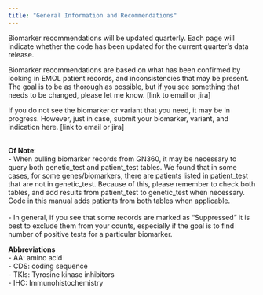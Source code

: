 ```yaml
---
title: "General Information and Recommendations"
---
```


Biomarker recommendations will be updated quarterly. Each page will indicate whether the code has been updated for the current quarter's data release.

Biomarker recommendations are based on what has been confirmed by looking in EMOL patient records, and inconsistencies that may be present. The goal is to be as thorough as possible, but if you see something that needs to be changed, please let me know. \[link to email or jira\]

If you do not see the biomarker or variant that you need, it may be in progress. However, just in case, submit your biomarker, variant, and indication here. \[link to email or jira\]<br><br>

**Of Note**: <br> - When pulling biomarker records from GN360, it may be necessary to query both genetic_test and patient_test tables. We found that in some cases, for some genes/biomarkers, there are patients listed in patient_test that are not in genetic_test. Because of this, please remember to check both tables, and add results from patient_test to genetic_test when necessary. Code in this manual adds patients from both tables when applicable.<br><br> - In general, if you see that some records are marked as "Suppressed" it is best to exclude them from your counts, especially if the goal is to find number of positive tests for a particular biomarker.

**Abbreviations** <br> - AA: amino acid <br> - CDS: coding sequence <br> - TKIs: Tyrosine kinase inhibitors<br> - IHC: Immunohistochemistry<br>
